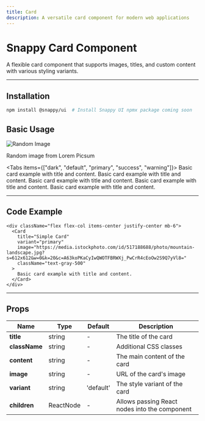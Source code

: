 ```yaml
---
title: Card
description: A versatile card component for modern web applications
---
```



# Snappy Card Component

A flexible card component that supports images, titles, and custom content with various styling variants.

---

## Installation

```bash
npm install @snappy/ui  # Install Snappy UI npmx package coming soon

```

## Basic Usage

<div className="flex flex-col items-center justify-center mb-6 border-1 border-zinc-800 rounded-lg py-5">
  <Card
    title="Image Card"
    variant="dark"
  >
    <img src="https://picsum.photos/300/200" alt="Random Image" className="rounded-lg"/>
    <p>Random image from Lorem Picsum</p>
  </Card>

</div>

<Tabs items={["dark", "default", "primary", "success", "warning"]}>
  <Tab value="dark">
    <Card title="Default Card" variant="dark" className="text-gray-500">
      Basic card example with title and content.
    </Card>
  </Tab>
  <Tab value="default">
    <Card title="Default Card" variant="default" className="text-gray-500">
      Basic card example with title and content.
    </Card>
  </Tab>
  <Tab value="primary">
    <Card title="Primary Card" variant="primary" className="text-gray-500">
      Basic card example with title and content.
    </Card>
  </Tab>
  <Tab value="success">
    <Card title="Success Card" variant="success" className="text-gray-500">
      Basic card example with title and content.
    </Card>
  </Tab>
  <Tab value="warning">
    <Card title="Warning Card" variant="warning" className="text-gray-500">
      Basic card example with title and content.
    </Card>
  </Tab>
</Tabs>

---

## Code Example

```tsx
<div className="flex flex-col items-center justify-center mb-6">
  <Card
    title="Simple Card"
    variant="primary"
    image="https://media.istockphoto.com/id/517188688/photo/mountain-landscape.jpg?s=612x612&w=0&k=20&c=A63koPKaCyIwQWOTFBRWXj_PwCrR4cEoOw2S9Q7yVl8="
    className="text-gray-500"
  >
    Basic card example with title and content.
  </Card>
</div>
```

---

## Props

| <b>Name</b>        | <b>Type</b>         | <b>Default</b>   | <b>Description</b>                              |
|------------|-------------|-----------|------------------------------------------|
| **title**  | string      | -         | The title of the card                   |
| **className** | string    | -         | Additional CSS classes                  |
| **content** | string     | -         | The main content of the card            |
| **image**  | string      | -         | URL of the card's image                 |
| **variant** | string     | 'default' | The style variant of the card           |
| **children** | ReactNode | -         | Allows passing React nodes into the component |

